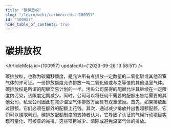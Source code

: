 ```yaml
---
title: "碳排放权"
slug: "/learn/wiki/carboncredit-100957"
id: "100957"
hide_table_of_contents: true
---
```



# 碳排放权

<ArticleMeta id={100957} updatedAt={'2023-09-26 13:58:51'} />
<div className='border-solid border-b border-t-0 my-4 border-[var(--ifm-color-gray-300)]' />

碳排放权，也称为碳偏移额度，是允许所有者排放一定数量的二氧化碳或其他温室气体的许可证。一份排放额度允许排放一吨二氧化碳或与之等值的其他温室气体。碳排放权是所谓的配额交易计划的一半。污染公司获得的配额允许其继续在一定限度内污染，该限度定期减少。同时，公司可以将任何不需要的配额出售给需要的其他公司。私营公司因此在减少温室气体排放方面具有双重激励。首先，如果排放超过限额，它们必须在额外的配额上花钱。其次，通过减少排放并出售超额配额，它们可以赚取利润。碳排放配额制度的支持者认为，它导致了认证的气候行动项目实现可量化、可核查的减排，这些项目减少、清除或避免温室气体的排放。
